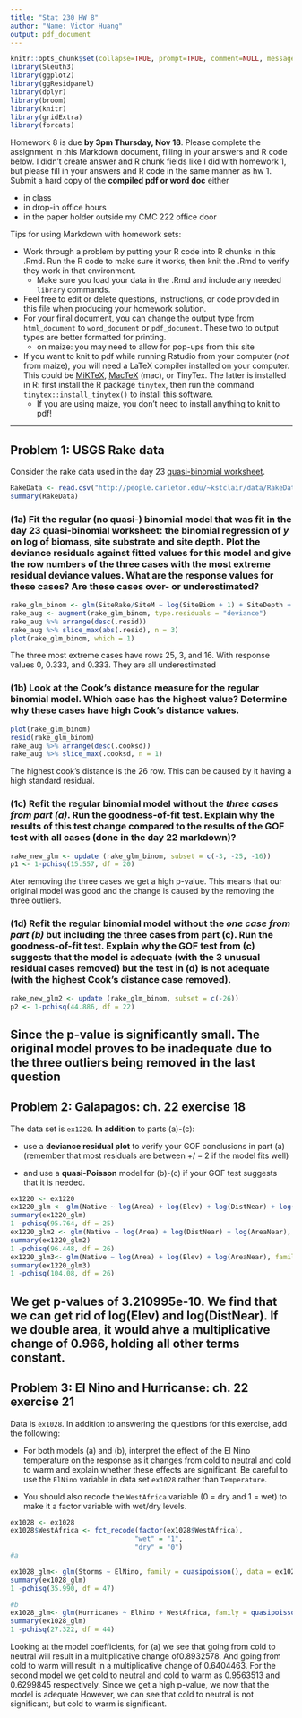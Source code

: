 ```yaml
---
title: "Stat 230 HW 8"
author: "Name: Victor Huang"
output: pdf_document
---
```

```r
knitr::opts_chunk$set(collapse=TRUE, prompt=TRUE, comment=NULL, message  = FALSE, warning = FALSE)
library(Sleuth3)
library(ggplot2)
library(ggResidpanel)
library(dplyr)
library(broom)
library(knitr)
library(gridExtra)
library(forcats)
```

Homework 8 is due **by 3pm Thursday, Nov 18**. Please complete the assignment in this Markdown document, filling in your answers and R code below.  I didn't create answer and R chunk fields like I did with homework 1, but please fill in your answers and R code in the same manner as hw 1.  Submit  a hard copy of the **compiled pdf or word doc** either

  - in class 
  - in drop-in office hours 
  - in the paper holder outside my CMC 222 office door

Tips for using Markdown with homework sets:

- Work through a problem by putting your R code into R chunks in this .Rmd. Run the R code to make sure it works, then knit the .Rmd to verify they work in that environment.
    - Make sure you load your data in the .Rmd and include any needed `library` commands. 
- Feel free to edit or delete  questions, instructions, or code provided in this file when producing your homework solution. 
- For your final document, you can change the output type from `html_document` to `word_document` or `pdf_document`. These two to output types are better formatted for printing. 
  - on maize: you may need to allow for pop-ups from this site 
- If you want to knit to pdf while running Rstudio from your computer (*not* from maize), you  will need a LaTeX compiler installed on your computer. This could be [MiKTeX](https://miktex.org/), [MacTeX](http://www.tug.org/mactex/) (mac), or TinyTex. The latter is installed in R: first install the R package `tinytex`, then run the command `tinytex::install_tinytex()` to install this software. 
  - If you are using maize, you don't need to install anything to knit to pdf!
 


-------------------------------------

## Problem 1: USGS Rake data
Consider the rake data used in the day 23 [quasi-binomial worksheet](https://kstclair.github.io/stat-230/Rhandouts/day23_QuasiBinom.pdf). 

```r
RakeData <- read.csv("http://people.carleton.edu/~kstclair/data/RakeData.csv")
summary(RakeData)
```

### (1a) Fit the regular (no quasi-) binomial model that was fit in the day 23 quasi-binomial worksheet: the binomial regression of $y$ on log of biomass, site substrate and site depth. Plot the deviance residuals against fitted values for this model  and give the row numbers of the three cases with the most extreme residual deviance values. What are the response values for these cases? Are these cases over- or underestimated? 

```r
rake_glm_binom <- glm(SiteRake/SiteM ~ log(SiteBiom + 1) + SiteDepth + SiteSub, family = binomial, weights = SiteM, data = RakeData)
rake_aug <- augment(rake_glm_binom, type.residuals = "deviance")
rake_aug %>% arrange(desc(.resid))
rake_aug %>% slice_max(abs(.resid), n = 3)
plot(rake_glm_binom, which = 1)
```
The three most extreme cases have rows 25, 3, and 16. With response values 0, 0.333, and 0.333. They are all underestimated

### (1b) Look at the Cook's distance measure for the regular binomial model. Which case has the highest value? Determine why these cases have high Cook's distance values. 

```r
plot(rake_glm_binom)
resid(rake_glm_binom)
rake_aug %>% arrange(desc(.cooksd))
rake_aug %>% slice_max(.cooksd, n = 1)
```
The highest cook's distance is the 26 row. This can be caused by it having a high standard residual.

### (1c) Refit the regular binomial model without the *three cases from part (a)*. Run the goodness-of-fit test. Explain why the results of this test change compared to the results of the GOF test with all cases (done in the day 22 markdown)?

```r
rake_new_glm <- update (rake_glm_binom, subset = c(-3, -25, -16))
p1 <- 1-pchisq(15.557, df = 20)
```
Ater removing the three cases we get a high p-value. This means that our original model was good and the change is caused by the removing the three outliers. 

### (1d) Refit the regular binomial model without the *one case from part (b)* but including the three cases from part (c). Run the goodness-of-fit test. Explain why the GOF test from (c) suggests that the model is adequate (with the 3 unusual residual cases removed) but the test in (d) is not adequate (with the highest Cook's distance case removed).

```r
rake_new_glm2 <- update (rake_glm_binom, subset = c(-26))
p2 <- 1-pchisq(44.886, df = 22)
```
Since the p-value is significantly small. The original model proves to be inadequate due to the three outliers being removed in the last question
----------------------------------------


## Problem 2: Galapagos: ch. 22 exercise 18
The data set is `ex1220`. **In addition** to parts (a)-(c):

- use a **deviance residual plot** to verify your GOF conclusions in part (a) (remember that most residuals are between $+/- 2$ if the model fits well) 

- and use a **quasi-Poisson** model for (b)-(c) if your GOF test suggests that it is needed.

```r
ex1220 <- ex1220
ex1220_glm <- glm(Native ~ log(Area) + log(Elev) + log(DistNear) + log(AreaNear), family = quasipoisson(), data = ex1220)
summary(ex1220_glm)
1 -pchisq(95.764, df = 25)
ex1220_glm2 <- glm(Native ~ log(Area) + log(DistNear) + log(AreaNear), family = quasipoisson(), data = ex1220)
summary(ex1220_glm2)
1 -pchisq(96.448, df = 26)
ex1220_glm3<- glm(Native ~ log(Area) + log(Elev) + log(AreaNear), family = quasipoisson(), data = ex1220)
summary(ex1220_glm3)
1 -pchisq(104.08, df = 26)
```

We get p-values of 3.210995e-10. We find that we can get rid of log(Elev) and log(DistNear). If we double area, it would ahve a multiplicative change of 0.966, holding all other terms constant.
-----------------------------------------


## Problem 3: El Nino and Hurricanse: ch. 22 exercise 21 
Data is `ex1028`. In addition to answering the questions for this exercise, add the following: 

- For both models (a) and (b), interpret the effect of the El Nino temperature on the response as it changes from cold to neutral and cold to warm and explain whether these effects are significant. Be careful to use the `ElNino` variable in data set `ex1028` rather than `Temperature`. 

- You should also recode the `WestAfrica` variable (0 = dry and 1 = wet) to make it a factor variable with wet/dry levels. 

```r
ex1028 <- ex1028
ex1028$WestAfrica <- fct_recode(factor(ex1028$WestAfrica), 
                               "wet" = "1",
                               "dry" = "0")
#a

ex1028_glm<- glm(Storms ~ ElNino, family = quasipoisson(), data = ex1028)
summary(ex1028_glm)
1 -pchisq(35.990, df = 47)

#b
ex1028_glm<- glm(Hurricanes ~ ElNino + WestAfrica, family = quasipoisson(), data = ex1028)
summary(ex1028_glm)
1 -pchisq(27.322, df = 44)
```
Looking at the model coefficients, for (a) we see that going from cold to neutral will result in a multiplicative change of0.8932578. And going from cold to warm will result in a multiplicative change of 0.6404463. For the second model we get cold to neutral and cold to warm as 0.9563513 and 0.6299845 respectively. Since we get a high p-value, we now that the model is adequate However, we can see that cold to neutral is not significant, but cold to warm is significant. 
